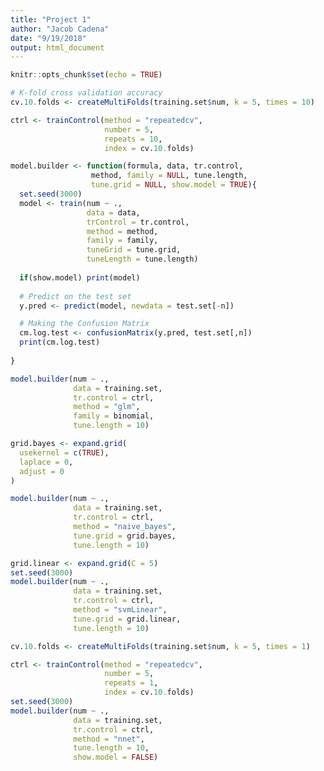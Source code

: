 ```yaml
---
title: "Project 1"
author: "Jacob Cadena"
date: "9/19/2018"
output: html_document
---
```


```r
knitr::opts_chunk$set(echo = TRUE)
```

```r
# K-fold cross validation accuracy
cv.10.folds <- createMultiFolds(training.set$num, k = 5, times = 10)

ctrl <- trainControl(method = "repeatedcv",
                     number = 5,
                     repeats = 10,
                     index = cv.10.folds)
```


```r

model.builder <- function(formula, data, tr.control,
                  method, family = NULL, tune.length,
                  tune.grid = NULL, show.model = TRUE){
  set.seed(3000)
  model <- train(num ~ .,
                 data = data,
                 trControl = tr.control,
                 method = method,
                 family = family,
                 tuneGrid = tune.grid,
                 tuneLength = tune.length)
  
  if(show.model) print(model)
  
  # Predict on the test set
  y.pred <- predict(model, newdata = test.set[-n])

  # Making the Confusion Matrix
  cm.log.test <- confusionMatrix(y.pred, test.set[,n])
  print(cm.log.test)
  
}

```

```r

model.builder(num ~ .,
              data = training.set,
              tr.control = ctrl,
              method = "glm",
              family = binomial,
              tune.length = 10)

```

```r
grid.bayes <- expand.grid(
  usekernel = c(TRUE),
  laplace = 0,
  adjust = 0
)

model.builder(num ~ .,
              data = training.set,
              tr.control = ctrl,
              method = "naive_bayes",
              tune.grid = grid.bayes,
              tune.length = 10)
```

```r
grid.linear <- expand.grid(C = 5)
set.seed(3000)
model.builder(num ~ .,
              data = training.set,
              tr.control = ctrl,
              method = "svmLinear",
              tune.grid = grid.linear,
              tune.length = 10)

```

```r

cv.10.folds <- createMultiFolds(training.set$num, k = 5, times = 1)

ctrl <- trainControl(method = "repeatedcv",
                     number = 5,
                     repeats = 1,
                     index = cv.10.folds)
set.seed(3000)
model.builder(num ~ .,
              data = training.set,
              tr.control = ctrl,
              method = "nnet",
              tune.length = 10,
              show.model = FALSE)
```

